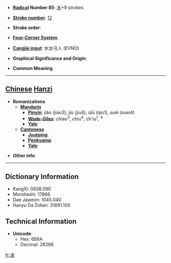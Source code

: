 * '''[[Wiktionary:Chinese radical index| Radical]] Number 85''': [[Wiktionary:Chinese radical index 水|水]]+9 strokes

* '''[[Wiktionary:Chinese total strokes index|Stroke number]]''': [[Wiktionary:Chinese total strokes index 12|12]]

* '''Stroke order''': 

* '''[[Wiktionary:Chinese four corner index|Four-Corner System]]''': 

* '''[[Wiktionary:Chinese Cangjie index|Cangjie input]]''': 水女弓人 (EVNO)

* '''Graphical Significance and Origin''': 

* '''Common Meaning'''

----

== [[Chinese]] [[Hanzi]] ==

* '''Romanizations'''
** '''[[Mandarin]]'''
*** '''[[Pinyin]]''': jiǎo (jiao3), jiù (jiu4), qiū (qiu1), suèi (suei4)
*** '''[[Wade-Giles]]''': chiao<sup>3</sup>, chiu<sup>4</sup>, ch'iu<sup>1</sup>, <sup>4</sup>
*** '''[[Yale]]''': 
** '''[[Cantonese]]'''
*** '''[[Jyutping]]''':
*** '''[[Penkyamp]]''': 
*** '''[[Yale]]''': 

* '''Other info''': 

----

== Dictionary Information ==

* KangXi: 0638.090
* Morohashi: 17866
* Dae Jaweon: 1045.040
* Hanyu Da Zidian: 31691.100

== Technical Information ==

* '''Unicode''':
** Hex: 6E6A
** Decimal: 28266

[[fr:湪]]